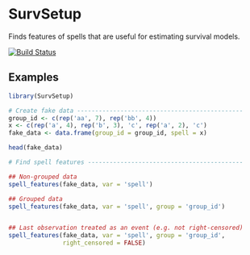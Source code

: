 # SurvSetup

Finds features of spells that are useful for estimating survival models.

[![Build Status](https://travis-ci.org/christophergandrud/SurvSetup.svg?branch=master)](https://travis-ci.org/christophergandrud/SurvSetup)

## Examples

```r
library(SurvSetup)

# Create fake data ----------------------------------------------
group_id <- c(rep('aa', 7), rep('bb', 4))
x <- c(rep('a', 4), rep('b', 3), 'c', rep('a', 2), 'c')
fake_data <- data.frame(group_id = group_id, spell = x)

head(fake_data)

# Find spell features -------------------------------------------

## Non-grouped data
spell_features(fake_data, var = 'spell')

## Grouped data
spell_features(fake_data, var = 'spell', group = 'group_id')


## Last observation treated as an event (e.g. not right-censored)
spell_features(fake_data, var = 'spell', group = 'group_id',
               right_censored = FALSE)
```